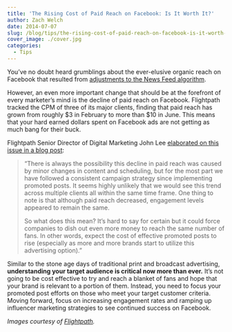 ```yaml
---
title: 'The Rising Cost of Paid Reach on Facebook: Is It Worth It?'
author: Zach Welch
date: 2014-07-07
slug: /blog/tips/the-rising-cost-of-paid-reach-on-facebook-is-it-worth-it
cover_image: ./cover.jpg
categories:
  - Tips
---
```


You’ve no doubt heard grumblings about the ever-elusive organic reach on Facebook that resulted from [adjustments to the News Feed algorithm][1].

However, an even more important change that should be at the forefront of every marketer’s mind is the decline of paid reach on Facebook. Flightpath tracked the CPM of three of its major clients, finding that paid reach has grown from roughly $3 in February to more than $10 in June. This means that your hard earned dollars spent on Facebook ads are not getting as much bang for their buck.

Flightpath Senior Director of Digital Marketing John Lee [elaborated on this issue in a blog post][2]:

> “There is always the possibility this decline in paid reach was caused by minor changes in content and scheduling, but for the most part we have followed a consistent campaign strategy since implementing promoted posts. It seems highly unlikely that we would see this trend across multiple clients all within the same time frame. One thing to note is that although paid reach decreased, engagement levels appeared to remain the same.
>
> So what does this mean? It’s hard to say for certain but it could force companies to dish out even more money to reach the same number of fans. In other words, expect the cost of effective promoted posts to rise (especially as more and more brands start to utilize this advertising option).”

Similar to the stone age days of traditional print and broadcast advertising, **understanding your target audience is critical now more than ever.** It’s not going to be cost effective to try and reach a blanket of fans and hope that your brand is relevant to a portion of them. Instead, you need to focus your promoted post efforts on those who meet your target customer criteria. Moving forward, focus on increasing engagement rates and ramping up influencer marketing strategies to see continued success on Facebook.

_Images courtesy of [Flightpath][2]._

[1]: https://www.facebook.com/business/news/Organic-Reach-on-Facebook
[2]: http://www.flightpath.com/insights/index.php/2014/06/future-facebook-paid-reach/
